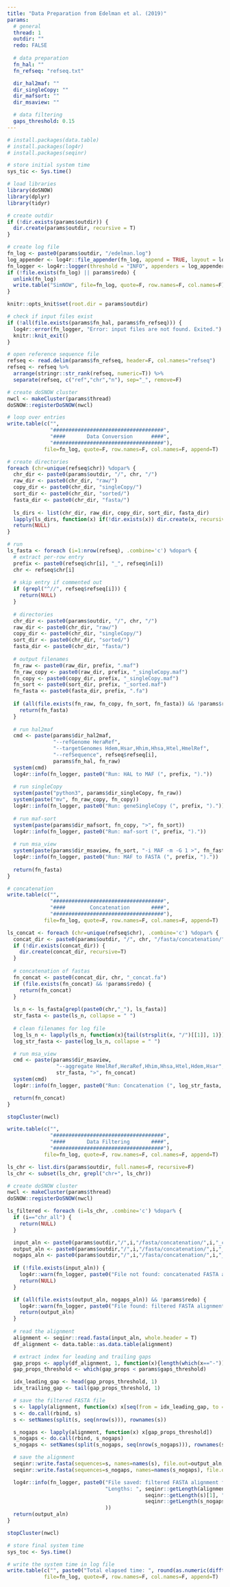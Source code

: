 ```yaml
---
title: "Data Preparation from Edelman et al. (2019)"
params:
  # general
  thread: 1
  outdir: ""
  redo: FALSE
  
  # data preparation
  fn_hal: ""
  fn_refseq: "refseq.txt"

  dir_hal2maf: ""
  dir_singleCopy: ""
  dir_mafsort: ""
  dir_msaview: ""

  # data filtering
  gaps_threshold: 0.15
---
```


```r
# install.packages(data.table)
# install.packages(log4r)
# install.packages(seqinr)

# store initial system time
sys_tic <- Sys.time()

# load libraries
library(doSNOW)
library(dplyr)
library(tidyr)

# create outdir
if (!dir.exists(params$outdir)) {
  dir.create(params$outdir, recursive = T)
}

# create log file
fn_log <- paste0(params$outdir, "/edelman.log")
log_appender <- log4r::file_appender(fn_log, append = TRUE, layout = log4r::default_log_layout())
fn_logger <- log4r::logger(threshold = "INFO", appenders = log_appender)
if (!file.exists(fn_log) || params$redo) {
  unlink(fn_log)
  write.table("SimNOW", file=fn_log, quote=F, row.names=F, col.names=F)
}

knitr::opts_knit$set(root.dir = params$outdir)
```

```r
# check if input files exist
if (!all(file.exists(params$fn_hal, params$fn_refseq))) {
  log4r::error(fn_logger, "Error: input files are not found. Exited.")
  knitr::knit_exit()
}

# open reference sequence file
refseq <- read.delim(params$fn_refseq, header=F, col.names="refseq")
refseq <- refseq %>%
  arrange(stringr::str_rank(refseq, numeric=T)) %>%
  separate(refseq, c("ref","chr","n"), sep="_", remove=F)

# create doSNOW cluster
nwcl <- makeCluster(params$thread)
doSNOW::registerDoSNOW(nwcl)

# loop over entries
write.table(c("",
              "####################################",
              "####       Data Conversion      ####",
              "####################################"),
            file=fn_log, quote=F, row.names=F, col.names=F, append=T)

# create directories
foreach (chr=unique(refseq$chr)) %dopar% {
  chr_dir <- paste0(params$outdir, "/", chr, "/")
  raw_dir <- paste0(chr_dir, "raw/")
  copy_dir <- paste0(chr_dir, "singleCopy/")
  sort_dir <- paste0(chr_dir, "sorted/")
  fasta_dir <- paste0(chr_dir, "fasta/")
  
  ls_dirs <- list(chr_dir, raw_dir, copy_dir, sort_dir, fasta_dir)
  lapply(ls_dirs, function(x) if(!dir.exists(x)) dir.create(x, recursive=T))
  return(NULL)
}

# run
ls_fasta <- foreach (i=1:nrow(refseq), .combine='c') %dopar% {
  # extract per-row entry
  prefix <- paste0(refseq$chr[i], "_", refseq$n[i])
  chr <- refseq$chr[i]
  
  # skip entry if commented out
  if (grepl("^//", refseq$refseq[i])) {
    return(NULL)
  }
  
  # directories
  chr_dir <- paste0(params$outdir, "/", chr, "/")
  raw_dir <- paste0(chr_dir, "raw/")
  copy_dir <- paste0(chr_dir, "singleCopy/")
  sort_dir <- paste0(chr_dir, "sorted/")
  fasta_dir <- paste0(chr_dir, "fasta/")
    
  # output filenames
  fn_raw <- paste0(raw_dir, prefix, ".maf")
  fn_raw_copy <- paste0(raw_dir, prefix, "_singleCopy.maf")
  fn_copy <- paste0(copy_dir, prefix, "_singleCopy.maf")
  fn_sort <- paste0(sort_dir, prefix, "_sorted.maf")
  fn_fasta <- paste0(fasta_dir, prefix, ".fa")
  
  if (all(file.exists(fn_raw, fn_copy, fn_sort, fn_fasta)) && !params$redo) {
    return(fn_fasta)
  }
  
  # run hal2maf
  cmd <- paste(params$dir_hal2maf,
               "--refGenome HeraRef",
               "--targetGenomes Hdem,Hsar,Hhim,Hhsa,Htel,HmelRef",
               "--refSequence", refseq$refseq[i],
               params$fn_hal, fn_raw)
  system(cmd)
  log4r::info(fn_logger, paste0("Run: HAL to MAF (", prefix, ")."))
  
  # run singleCopy
  system(paste("python3", params$dir_singleCopy, fn_raw))
  system(paste("mv", fn_raw_copy, fn_copy))
  log4r::info(fn_logger, paste0("Run: geneSingleCopy (", prefix, ")."))
  
  # run maf-sort
  system(paste(params$dir_mafsort, fn_copy, ">", fn_sort))
  log4r::info(fn_logger, paste0("Run: maf-sort (", prefix, ")."))
  
  # run msa_view
  system(paste(params$dir_msaview, fn_sort, "-i MAF -m -G 1 >", fn_fasta))
  log4r::info(fn_logger, paste0("Run: MAF to FASTA (", prefix, ")."))
  
  return(fn_fasta)
}

# concatenation
write.table(c("",
              "####################################",
              "####        Concatenation       ####",
              "####################################"),
            file=fn_log, quote=F, row.names=F, col.names=F, append=T)

ls_concat <- foreach (chr=unique(refseq$chr), .combine='c') %dopar% {
  concat_dir <- paste0(params$outdir, "/", chr, "/fasta/concatenation/")
  if (!dir.exists(concat_dir)) {
    dir.create(concat_dir, recursive=T)
  }
  
  # concatenation of fastas
  fn_concat <- paste0(concat_dir, chr, "_concat.fa")
  if (file.exists(fn_concat) && !params$redo) {
    return(fn_concat)
  }
  
  ls_n <- ls_fasta[grepl(paste0(chr,"_"), ls_fasta)]
  str_fasta <- paste(ls_n, collapse = " ")
  
  # clean filenames for log file
  log_ls_n <- lapply(ls_n, function(x){tail(strsplit(x, "/")[[1]], 1)})
  log_str_fasta <- paste(log_ls_n, collapse = " ")

  # run msa_view
  cmd <- paste(params$dir_msaview,
                "--aggregate HmelRef,HeraRef,Hhim,Hhsa,Htel,Hdem,Hsar",
                str_fasta, ">", fn_concat)
  system(cmd)
  log4r::info(fn_logger, paste0("Run: Concatenation (", log_str_fasta, ")."))

  return(fn_concat)
}

stopCluster(nwcl)
```

```r
write.table(c("",
              "####################################",
              "####       Data Filtering       ####",
              "####################################"),
            file=fn_log, quote=F, row.names=F, col.names=F, append=T)

ls_chr <- list.dirs(params$outdir, full.names=F, recursive=F)
ls_chr <- subset(ls_chr, grepl("chr+", ls_chr))

# create doSNOW cluster
nwcl <- makeCluster(params$thread)
doSNOW::registerDoSNOW(nwcl)

ls_filtered <- foreach (i=ls_chr, .combine='c') %dopar% {
  if (i=="chr_all") {
    return(NULL)
  }

  input_aln <- paste0(params$outdir,"/",i,"/fasta/concatenation/",i,"_concat.fa")
  output_aln <- paste0(params$outdir,"/",i,"/fasta/concatenation/",i,"_concat_filtered.fa")
  nogaps_aln <- paste0(params$outdir,"/",i,"/fasta/concatenation/",i,"_concat_nogaps.fa")
  
  if (!file.exists(input_aln)) {
    log4r::warn(fn_logger, paste0("File not found: concatenated FASTA alignment for ", i, ". Skipped."))
    return(NULL)
  }

  if (all(file.exists(output_aln, nogaps_aln)) && !params$redo) {
    log4r::warn(fn_logger, paste0("File found: filtered FASTA alignment for ", i, ". Skipped."))
    return(output_aln)
  }
  
  # read the alignment
  alignment <- seqinr::read.fasta(input_aln, whole.header = T)
  df_alignment <- data.table::as.data.table(alignment)

  # extract index for leading and trailing gaps
  gap_props <- apply(df_alignment, 1, function(x){length(which(x=="-"))/length(x)})
  gap_props_threshold <- which(gap_props < params$gaps_threshold)

  idx_leading_gap <- head(gap_props_threshold, 1)
  idx_trailing_gap <- tail(gap_props_threshold, 1)

  # save the filtered FASTA file
  s <- lapply(alignment, function(x) x[seq(from = idx_leading_gap, to = idx_trailing_gap)])
  s <- do.call(rbind, s)
  s <- setNames(split(s, seq(nrow(s))), rownames(s))

  s_nogaps <- lapply(alignment, function(x) x[gap_props_threshold])
  s_nogaps <- do.call(rbind, s_nogaps)
  s_nogaps <- setNames(split(s_nogaps, seq(nrow(s_nogaps))), rownames(s_nogaps))

  # save the alignment
  seqinr::write.fasta(sequences=s, names=names(s), file.out=output_aln, nbchar=100)
  seqinr::write.fasta(sequences=s_nogaps, names=names(s_nogaps), file.out=nogaps_aln, nbchar=100)

  log4r::info(fn_logger, paste0("File saved: filtered FASTA alignment for ", i, ". ",
                                "Lengths: ", seqinr::getLength(alignment)[1], " (initial) / ",
                                             seqinr::getLength(s)[1], " (filtered) / ",
                                             seqinr::getLength(s_nogaps)[1], " (no_gaps)"
                                ))
  return(output_aln)
}

stopCluster(nwcl)
```

```r
# store final system time
sys_toc <- Sys.time()

# write the system time in log file
write.table(c("", paste0("Total elapsed time: ", round(as.numeric(difftime(sys_toc, sys_tic, units = "mins")), 3), " mins")),
            file=fn_log, quote=F, row.names=F, col.names=F, append=T)
```